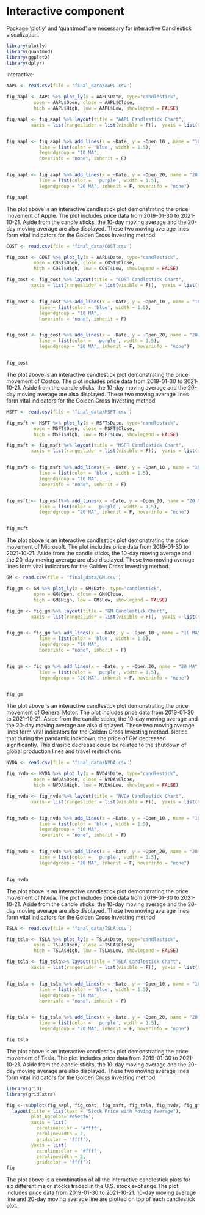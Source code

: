 # Interactive component

Package 'plotly' and 'quantmod' are necessary for interactive Candlestick visualization. 

```r
library(plotly)
library(quantmod)
library(ggplot2)
library(dplyr)
```

Interactive:

```r

AAPL <- read.csv(file = 'final_data/AAPL.csv')

fig_aapl <- AAPL %>% plot_ly(x = AAPL$Date, type="candlestick",
          open = AAPL$Open, close = AAPL$Close,
          high = AAPL$High, low = AAPL$Low, showlegend = FALSE)

fig_aapl <- fig_aapl %>% layout(title = "AAPL Candlestick Chart",
         xaxis = list(rangeslider = list(visible = F)),  yaxis = list(title = 'Price ($)'))


fig_aapl <- fig_aapl %>% add_lines(x = ~Date, y = ~Open_10 , name = "10 MA",
            line = list(color = 'blue', width = 1.5),
            legendgroup = "10 MA",
            hoverinfo = "none", inherit = F) 


fig_aapl <- fig_aapl %>% add_lines(x = ~Date, y = ~Open_20, name = "20 MA",
            line = list(color =  'purple', width = 1.5),
            legendgroup = "20 MA", inherit = F, hoverinfo = "none") 


```

```r
fig_aapl
```

The plot above is an interactive candlestick plot demonstrating the price movement of Apple. The plot includes price data from 2019-01-30 to 2021-10-21. Aside from the candle sticks, the 10-day moving average and the 20-day moving average are also displayed. These two moving average lines form vital indicators for the Golden Cross Investing method.

```r

COST <- read.csv(file = 'final_data/COST.csv')

fig_cost <- COST %>% plot_ly(x = AAPL$Date, type="candlestick",
          open = COST$Open, close = COST$Close,
          high = COST$High, low = COST$Low, showlegend = FALSE)

fig_cost <- fig_cost %>% layout(title = "COST Candlestick Chart",
         xaxis = list(rangeslider = list(visible = F)),  yaxis = list(title = 'Price ($)'))


fig_cost <- fig_cost %>% add_lines(x = ~Date, y = ~Open_10 , name = "10 MA",
            line = list(color = 'blue', width = 1.5),
            legendgroup = "10 MA",
            hoverinfo = "none", inherit = F) 


fig_cost <- fig_cost %>% add_lines(x = ~Date, y = ~Open_20, name = "20 MA",
            line = list(color =  'purple', width = 1.5),
            legendgroup = "20 MA", inherit = F, hoverinfo = "none") 



```

```r
fig_cost
```

The plot above is an interactive candlestick plot demonstrating the price movement of Costco. The plot includes price data from 2019-01-30 to 2021-10-21. Aside from the candle sticks, the 10-day moving average and the 20-day moving average are also displayed. These two moving average lines form vital indicators for the Golden Cross Investing method.


```r
MSFT <- read.csv(file = 'final_data/MSFT.csv')

fig_msft <- MSFT %>% plot_ly(x = MSFT$Date, type="candlestick",
          open = MSFT$Open, close = MSFT$Close,
          high = MSFT$High, low = MSFT$Low, showlegend = FALSE)

fig_msft <- fig_msft %>% layout(title = "MSFT Candlestick Chart",
         xaxis = list(rangeslider = list(visible = F)),  yaxis = list(title = 'Price ($)'))


fig_msft <- fig_msft %>% add_lines(x = ~Date, y = ~Open_10 , name = "10 MA",
            line = list(color = 'blue', width = 1.5),
            legendgroup = "10 MA",
            hoverinfo = "none", inherit = F) 


fig_msft <- fig_msft%>% add_lines(x = ~Date, y = ~Open_20, name = "20 MA",
            line = list(color =  'purple', width = 1.5),
            legendgroup = "20 MA", inherit = F, hoverinfo = "none") 



```

```r
fig_msft
```

The plot above is an interactive candlestick plot demonstrating the price movement of Microsoft. The plot includes price data from 2019-01-30 to 2021-10-21. Aside from the candle sticks, the 10-day moving average and the 20-day moving average are also displayed. These two moving average lines form vital indicators for the Golden Cross Investing method.

```r
GM <- read.csv(file = 'final_data/GM.csv')

fig_gm <- GM %>% plot_ly(x = GM$Date, type="candlestick",
          open = GM$Open, close = GM$Close,
          high = GM$High, low = GM$Low, showlegend = FALSE)

fig_gm <- fig_gm %>% layout(title = "GM Candlestick Chart",
         xaxis = list(rangeslider = list(visible = F)),  yaxis = list(title = 'Price ($)'))


fig_gm <- fig_gm %>% add_lines(x = ~Date, y = ~Open_10 , name = "10 MA",
            line = list(color = 'blue', width = 1.5),
            legendgroup = "10 MA",
            hoverinfo = "none", inherit = F) 


fig_gm <- fig_gm %>% add_lines(x = ~Date, y = ~Open_20, name = "20 MA",
            line = list(color =  'purple', width = 1.5),
            legendgroup = "20 MA", inherit = F, hoverinfo = "none") 



```

```r
fig_gm
```

The plot above is an interactive candlestick plot demonstrating the price movement of General Motor. The plot includes price data from 2019-01-30 to 2021-10-21. Aside from the candle sticks, the 10-day moving average and the 20-day moving average are also displayed. These two moving average lines form vital indicators for the Golden Cross Investing method. Notice that during the pandamic lockdown, the price of GM decreased significantly. This drasitic decrease could be related to the shutdown of global production lines and travel restrictions.

```r
NVDA <- read.csv(file = 'final_data/NVDA.csv')

fig_nvda <- NVDA %>% plot_ly(x = NVDA$Date, type="candlestick",
          open = NVDA$Open, close = NVDA$Close,
          high = NVDA$High, low = NVDA$Low, showlegend = FALSE)

fig_nvda <- fig_nvda %>% layout(title = "NVDA Candlestick Chart",
         xaxis = list(rangeslider = list(visible = F)),  yaxis = list(title = 'Price ($)'))


fig_nvda <- fig_nvda %>% add_lines(x = ~Date, y = ~Open_10 , name = "10 MA",
            line = list(color = 'blue', width = 1.5),
            legendgroup = "10 MA",
            hoverinfo = "none", inherit = F) 


fig_nvda <- fig_nvda %>% add_lines(x = ~Date, y = ~Open_20, name = "20 MA",
            line = list(color =  'purple', width = 1.5),
            legendgroup = "20 MA", inherit = F, hoverinfo = "none") 



```

```r
fig_nvda
```

The plot above is an interactive candlestick plot demonstrating the price movement of Nvida. The plot includes price data from 2019-01-30 to 2021-10-21. Aside from the candle sticks, the 10-day moving average and the 20-day moving average are also displayed. These two moving average lines form vital indicators for the Golden Cross Investing method.

```r
TSLA <- read.csv(file = 'final_data/TSLA.csv')

fig_tsla <- TSLA %>% plot_ly(x = TSLA$Date, type="candlestick",
          open = TSLA$Open, close = TSLA$Close,
          high = TSLA$High, low = TSLA$Low, showlegend = FALSE)

fig_tsla <- fig_tsla%>% layout(title = "TSLA Candlestick Chart",
         xaxis = list(rangeslider = list(visible = F)),  yaxis = list(title = 'Price ($)'))


fig_tsla <- fig_tsla %>% add_lines(x = ~Date, y = ~Open_10 , name = "10 MA",
            line = list(color = 'blue', width = 1.5),
            legendgroup = "10 MA",
            hoverinfo = "none", inherit = F) 


fig_tsla <- fig_tsla %>% add_lines(x = ~Date, y = ~Open_20, name = "20 MA",
            line = list(color =  'purple', width = 1.5),
            legendgroup = "20 MA", inherit = F, hoverinfo = "none") 


```

```r
fig_tsla
```

The plot above is an interactive candlestick plot demonstrating the price movement of Tesla. The plot includes price data from 2019-01-30 to 2021-10-21. Aside from the candle sticks, the 10-day moving average and the 20-day moving average are also displayed. These two moving average lines form vital indicators for the Golden Cross Investing method.


```r
library(grid)
library(gridExtra)
```

```r
fig <- subplot(fig_aapl, fig_cost, fig_msft, fig_tsla, fig_nvda, fig_gm,  nrows=2)  %>%
  layout(title = list(text = "Stock Price with Moving Average"),
         plot_bgcolor='#e5ecf6', 
         xaxis = list( 
           zerolinecolor = '#ffff', 
           zerolinewidth = 2, 
           gridcolor = 'ffff'), 
         yaxis = list( 
           zerolinecolor = '#ffff', 
           zerolinewidth = 2, 
           gridcolor = 'ffff'))
fig
```

The plot above is a combination of all the interactive candlestick plots for six different major stocks traded in the U.S. stock exchange.The plot includes price data from 2019-01-30 to 2021-10-21. 10-day moving average line and 20-day moving average line are plotted on top of each candlestick plot.
